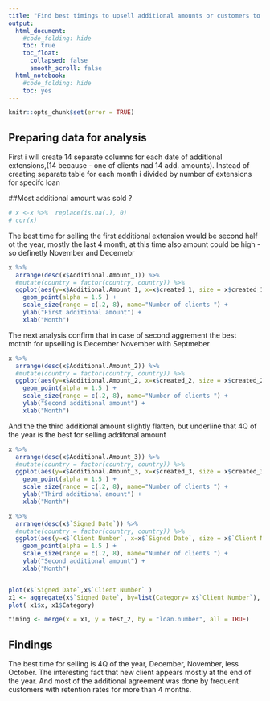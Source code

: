 ```yaml
---
title: "Find best timings to upsell additional amounts or customers to upsell extensions"
output:
  html_document:
    #code_folding: hide
    toc: true
    toc_float:
      collapsed: false
      smooth_scroll: false
  html_notebook:
    #code_folding: hide
    toc: yes
---
```

```r
knitr::opts_chunk$set(error = TRUE)
```



## Preparing data for analysis 
First i will create 14 separate columns for each date of additional extensions,(14 because - one of clients nad 14 add. amounts). Instead of creating separate table for each month i divided by number of extensions for specifc loan 

##Most additional amount was sold ? 

```r
# x <-x %>%  replace(is.na(.), 0)
# cor(x)

```
The best time for selling the first additional extension would be second half ot the year, mostly the last 4 month, at this time also amount could be high - so definetly November and Decemebr 



```r
x %>%
  arrange(desc(x$Additional.Amount_1)) %>%
  #mutate(country = factor(country, country)) %>%
  ggplot(aes(y=x$Additional.Amount_1, x=x$created_1, size = x$created_1, color=x$Additional.Amount_1)) +
    geom_point(alpha = 1.5 ) +
    scale_size(range = c(.2, 8), name="Number of clients ") +
    ylab("First additional amount") +
    xlab("Month") 
```

The next analysis confirm that in case of second aggrement the best motnth for upselling is December November with Septmeber



```r

x %>%
  arrange(desc(x$Additional.Amount_2)) %>%
  #mutate(country = factor(country, country)) %>%
  ggplot(aes(y=x$Additional.Amount_2, x=x$created_2, size = x$created_2,    color=x$Additional.Amount_2)) +
    geom_point(alpha = 1.5 ) +
    scale_size(range = c(.2, 8), name="Number of clients ") +
    ylab("Second additional amount") +
    xlab("Month") 
```
And the the third additional amount slightly flatten, but underline that 4Q  of the year is the best for selling additonal amount 
```r

x %>%
  arrange(desc(x$Additional.Amount_3)) %>%
  #mutate(country = factor(country, country)) %>%
  ggplot(aes(y=x$Additional.Amount_3, x=x$created_3, size = x$created_3,    color=x$Additional.Amount_3)) +
    geom_point(alpha = 1.5 ) +
    scale_size(range = c(.2, 8), name="Number of clients ") +
    ylab("Third additional amount") +
    xlab("Month") 
```


```r

x %>%
  arrange(desc(x$`Signed Date`)) %>%
  #mutate(country = factor(country, country)) %>%
  ggplot(aes(y=x$`Client Number`, x=x$`Signed Date`, size = x$`Client Number`,    color=x$`Main Amount`)) +
    geom_point(alpha = 1.5 ) +
    scale_size(range = c(.2, 8), name="Number of clients ") +
    ylab("Second additional amount") +
    xlab("Month") 


plot(x$`Signed Date`,x$`Client Number` )
x1 <- aggregate(x$`Signed Date`, by=list(Category= x$`Client Number`), FUN=sum)
plot( x1$x, x1$Category)
```
```r
timing <- merge(x = x1, y = test_2, by = "loan.number", all = TRUE)

```




## Findings 

The best time for selling is 4Q of the year, December, November, less October. 
The interesting fact that new client appears mostly at the end of the year. And most of the additional agreement was done by frequent customers with retention rates for more than 4 months.

